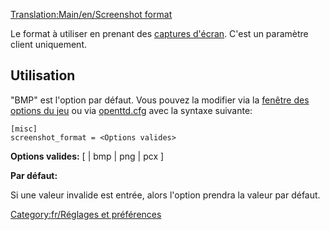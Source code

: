 [[Translation:Main/en/Screenshot format]]
[[Category:fr/Réglages et préférences]]

Le format à utiliser en prenant des [[Main/fr/Capture d'écran|captures d'écran]]. C'est un paramètre client uniquement.

==Utilisation==

"BMP" est l'option par défaut. Vous pouvez la modifier via la [[Main/fr/Fenêtre des options du jeu|fenêtre des options du jeu]] ou via [[Main/fr/Openttd.cfg|openttd.cfg]] avec la syntaxe suivante:

<pre>
[misc]
screenshot_format = <Options valides>
</pre>

'''Options valides:''' [ <vide> | bmp | png | pcx ]

'''Par défaut:''' <vide>

Si une valeur invalide est entrée, alors l'option prendra la valeur par défaut.